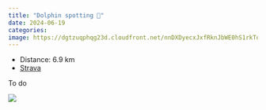 ```yaml
---
title: "Dolphin spotting 🐬"
date: 2024-06-19
categories: 
image: https://dgtzuqphqg23d.cloudfront.net/nnDXDyecxJxfRknJbWE0hS1rkTqHNaF2yBRRviCpkFY-768x576.jpg
---
```


- Distance: 6.9 km
- [Strava](https://www.strava.com/activities/11691543171)

To do

![](https://dgtzuqphqg23d.cloudfront.net/nnDXDyecxJxfRknJbWE0hS1rkTqHNaF2yBRRviCpkFY-768x576.jpg)



